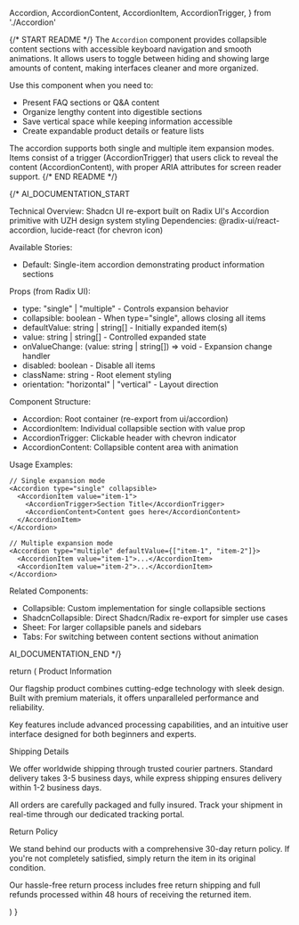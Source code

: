   Accordion,
  AccordionContent,
  AccordionItem,
  AccordionTrigger,
} from './Accordion'

{/* START README */}
The `Accordion` component provides collapsible content sections with accessible keyboard navigation and smooth animations. It allows users to toggle between hiding and showing large amounts of content, making interfaces cleaner and more organized.

Use this component when you need to:

- Present FAQ sections or Q&A content
- Organize lengthy content into digestible sections
- Save vertical space while keeping information accessible
- Create expandable product details or feature lists

The accordion supports both single and multiple item expansion modes. Items consist of a trigger (AccordionTrigger) that users click to reveal the content (AccordionContent), with proper ARIA attributes for screen reader support.
{/* END README */}

{/* AI_DOCUMENTATION_START

Technical Overview: Shadcn UI re-export built on Radix UI's Accordion primitive with UZH design system styling
Dependencies: @radix-ui/react-accordion, lucide-react (for chevron icon)

Available Stories:

- Default: Single-item accordion demonstrating product information sections

Props (from Radix UI):

- type: "single" | "multiple" - Controls expansion behavior
- collapsible: boolean - When type="single", allows closing all items
- defaultValue: string | string[] - Initially expanded item(s)
- value: string | string[] - Controlled expanded state
- onValueChange: (value: string | string[]) => void - Expansion change handler
- disabled: boolean - Disable all items
- className: string - Root element styling
- orientation: "horizontal" | "vertical" - Layout direction

Component Structure:

- Accordion: Root container (re-export from ui/accordion)
- AccordionItem: Individual collapsible section with value prop
- AccordionTrigger: Clickable header with chevron indicator
- AccordionContent: Collapsible content area with animation

Usage Examples:

```tsx
// Single expansion mode
<Accordion type="single" collapsible>
  <AccordionItem value="item-1">
    <AccordionTrigger>Section Title</AccordionTrigger>
    <AccordionContent>Content goes here</AccordionContent>
  </AccordionItem>
</Accordion>

// Multiple expansion mode
<Accordion type="multiple" defaultValue={["item-1", "item-2"]}>
  <AccordionItem value="item-1">...</AccordionItem>
  <AccordionItem value="item-2">...</AccordionItem>
</Accordion>
```

Related Components:

- Collapsible: Custom implementation for single collapsible sections
- ShadcnCollapsible: Direct Shadcn/Radix re-export for simpler use cases
- Sheet: For larger collapsible panels and sidebars
- Tabs: For switching between content sections without animation

AI_DOCUMENTATION_END */}

  return (
    <Accordion
      type="single"
      collapsible
      className="w-full"
      defaultValue="item-1"
    >
      <AccordionItem value="item-1">
        <AccordionTrigger>Product Information</AccordionTrigger>
        <AccordionContent className="flex flex-col gap-4 text-balance">
          <p>
            Our flagship product combines cutting-edge technology with sleek
            design. Built with premium materials, it offers unparalleled
            performance and reliability.
          </p>
          <p>
            Key features include advanced processing capabilities, and an
            intuitive user interface designed for both beginners and experts.
          </p>
        </AccordionContent>
      </AccordionItem>
      <AccordionItem value="item-2">
        <AccordionTrigger>Shipping Details</AccordionTrigger>
        <AccordionContent className="flex flex-col gap-4 text-balance">
          <p>
            We offer worldwide shipping through trusted courier partners.
            Standard delivery takes 3-5 business days, while express shipping
            ensures delivery within 1-2 business days.
          </p>
          <p>
            All orders are carefully packaged and fully insured. Track your
            shipment in real-time through our dedicated tracking portal.
          </p>
        </AccordionContent>
      </AccordionItem>
      <AccordionItem value="item-3">
        <AccordionTrigger>Return Policy</AccordionTrigger>
        <AccordionContent className="flex flex-col gap-4 text-balance">
          <p>
            We stand behind our products with a comprehensive 30-day return
            policy. If you&apos;re not completely satisfied, simply return the
            item in its original condition.
          </p>
          <p>
            Our hassle-free return process includes free return shipping and
            full refunds processed within 48 hours of receiving the returned
            item.
          </p>
        </AccordionContent>
      </AccordionItem>
    </Accordion>
  )
}
